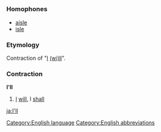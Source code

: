=={{en}}==
[[Category:English language]]
[[Category:English abbreviations]]
===Homophones===
*[[aisle]]
*[[isle]]
===Etymology===
Contraction of "[[I]] [[will|(wi)ll]]".
===Contraction===
'''I'll'''

#[[I]] [[will]], I [[shall]]

[[ja:I'll]]